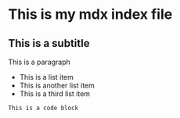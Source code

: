 # This is my mdx index file

## This is a subtitle

This is a paragraph

- This is a list item
- This is another list item
- This is a third list item

```
This is a code block
```